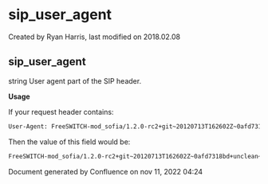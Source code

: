 
# sip_user_agent 

 Created by  Ryan Harris, last modified on 2018.02.08

## sip_user_agent

string User agent part of the SIP header.

**Usage**

If your request header contains:

```xml
User-Agent: FreeSWITCH-mod_sofia/1.2.0-rc2+git~20120713T162602Z~0afd7318bd+unclean~20120713T184029Z
```

Then the value of this field would be:

```xml
FreeSWITCH-mod_sofia/1.2.0-rc2+git~20120713T162602Z~0afd7318bd+unclean~20120713T184029Z
```

Document generated by Confluence on nov 11, 2022 04:24
